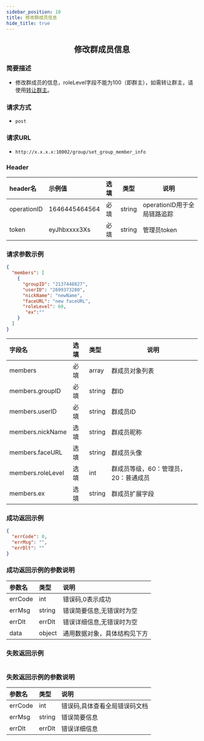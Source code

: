 ```yaml
---
sidebar_position: 10
title: 修改群成员信息
hide_title: true
---
```


<center>

## 修改群成员信息

</center>

### 简要描述
- 修改群成员的信息，roleLevel字段不能为100（即群主），如需转让群主，请使用[转让群主](docs/restapi/apis/groupManagement/transferGroup.mdx)。
### 请求方式
- `post` 
### 请求URL
- `http://x.x.x.x:10002/group/set_group_member_info` 


### Header
|header名|示例值|选填|类型|说明|
|:----    |:-------    |:--- |---|------      |
|operationID|1646445464564|必填|string|operationID用于全局链路追踪|
|token|eyJhbxxxx3Xs|必填|string|管理员token|


### 请求参数示例


```json
{
  "members": [
    { 
      "groupID": "2137448827",
      "userID": "2699373280",
      "nickName": "newName",
      "faceURL": "new faceURL",
      "roleLevel": 60,
       "ex":""
    }
  ]
}
```
|字段名|选填|类型|说明|
|:----    |:-------    |:--- |---|
|members|必填|array|群成员对象列表|
|members.groupID|必填|string|群ID|
|members.userID|必填|string|群成员ID|
|members.nickName|选填|string|群成员昵称|
|members.faceURL|选填|string|群成员头像|
|members.roleLevel|选填|int|群成员等级，60：管理员，20：普通成员 |
|members.ex|选填|string|群成员扩展字段|
### 成功返回示例


```json
{
  "errCode": 0,
  "errMsg": "",
  "errDlt": ""
}
```
### 成功返回示例的参数说明


|参数名|类型|说明|
|:----    |:-------    |:--- |
|errCode|int|错误码,0表示成功|
|errMsg|string|错误简要信息,无错误时为空|
|errDlt|errDlt|错误详细信息,无错误时为空|
|data|object|通用数据对象，具体结构见下方|
### 失败返回示例


```json

```
### 失败返回示例的参数说明


|参数名|类型|说明|
|:----    |:-------    |:--- |
|errCode|int|错误码,具体查看全局错误码文档|
|errMsg|string|错误简要信息|
|errDlt|errDlt|错误详细信息|
